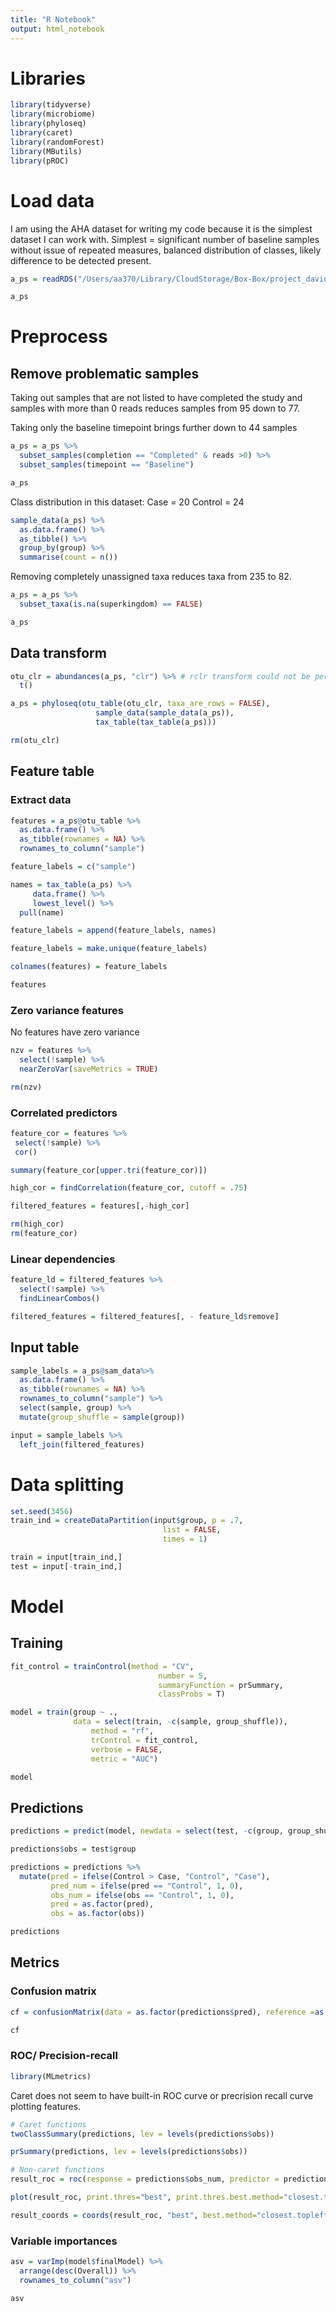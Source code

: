 ```yaml
---
title: "R Notebook"
output: html_notebook
---
```


# Libraries

```r
library(tidyverse)
library(microbiome)
library(phyloseq)
library(caret)
library(randomForest)
library(MButils)
library(pROC)
```

# Load data

I am using the AHA dataset for writing my code because it is the simplest dataset I can work with.
Simplest = significant number of baseline samples without issue of repeated measures, balanced distribution of classes, likely difference to be detected present.


```r
a_ps = readRDS("/Users/aa370/Library/CloudStorage/Box-Box/project_davidlab/LAD_LAB_Personnel/Ammara_A/Projects/AHA/220714_MN00462_0226_A000H3WKM5/20221110_results/ps_objects/AHA_trnl_with_metadata_20221205.rds")

a_ps
```

# Preprocess

## Remove problematic samples

Taking out samples that are not listed to have completed the study and samples with more than 0 reads reduces samples from 95 down to 77.

Taking only the baseline timepoint brings further down to 44 samples

```r
a_ps = a_ps %>%
  subset_samples(completion == "Completed" & reads >0) %>%
  subset_samples(timepoint == "Baseline")

a_ps
```

Class distribution in this dataset:
Case = 20
Control = 24

```r
sample_data(a_ps) %>%
  as.data.frame() %>%
  as_tibble() %>%
  group_by(group) %>%
  summarise(count = n())
```
Removing completely unassigned taxa reduces taxa from 235 to 82.

```r
a_ps = a_ps %>%
  subset_taxa(is.na(superkingdom) == FALSE)

a_ps
```

## Data transform

```r
otu_clr = abundances(a_ps, "clr") %>% # rclr transform could not be performed, get Nans
  t()

a_ps = phyloseq(otu_table(otu_clr, taxa_are_rows = FALSE),
                   sample_data(sample_data(a_ps)),
                   tax_table(tax_table(a_ps)))

rm(otu_clr)
```

## Feature table

### Extract data
```r
features = a_ps@otu_table %>%
  as.data.frame() %>%
  as_tibble(rownames = NA) %>%
  rownames_to_column("sample")

feature_labels = c("sample")

names = tax_table(a_ps) %>% 
     data.frame() %>% 
     lowest_level() %>%
  pull(name)

feature_labels = append(feature_labels, names)

feature_labels = make.unique(feature_labels)

colnames(features) = feature_labels

features
```
### Zero variance features

No features have zero variance
```r
nzv = features %>%
  select(!sample) %>%
  nearZeroVar(saveMetrics = TRUE)
```

```r
rm(nzv)
```

### Correlated predictors

```r
feature_cor = features %>%
 select(!sample) %>%
 cor() 

summary(feature_cor[upper.tri(feature_cor)])
```

```r
high_cor = findCorrelation(feature_cor, cutoff = .75)

filtered_features = features[,-high_cor]
```

```r
rm(high_cor)
rm(feature_cor)
```

### Linear dependencies

```r
feature_ld = filtered_features %>%
  select(!sample) %>%
  findLinearCombos()

filtered_features = filtered_features[, - feature_ld$remove]
```

## Input table
```r
sample_labels = a_ps@sam_data%>%
  as.data.frame() %>%
  as_tibble(rownames = NA) %>%
  rownames_to_column("sample") %>%
  select(sample, group) %>%
  mutate(group_shuffle = sample(group))

input = sample_labels %>%
  left_join(filtered_features)
```

# Data splitting

```r
set.seed(3456)
train_ind = createDataPartition(input$group, p = .7, 
                                  list = FALSE, 
                                  times = 1)

train = input[train_ind,]
test = input[-train_ind,]

```
# Model 

## Training

```r
fit_control = trainControl(method = "CV",
                                 number = 5,
                                 summaryFunction = prSummary,
                                 classProbs = T)

model = train(group ~ ., 
              data = select(train, -c(sample, group_shuffle)),
                  method = "rf",
                  trControl = fit_control,
                  verbose = FALSE, 
                  metric = "AUC")

model
```

## Predictions
```r
predictions = predict(model, newdata = select(test, -c(group, group_shuffle, sample)), type= "prob")

predictions$obs = test$group

predictions = predictions %>%
  mutate(pred = ifelse(Control > Case, "Control", "Case"),
         pred_num = ifelse(pred == "Control", 1, 0),
         obs_num = ifelse(obs == "Control", 1, 0),
         pred = as.factor(pred),
         obs = as.factor(obs))

predictions
```

## Metrics

### Confusion matrix

```r
cf = confusionMatrix(data = as.factor(predictions$pred), reference =as.factor(predictions$obs))

cf
```

### ROC/ Precision-recall

```r
library(MLmetrics)
```


Caret does not seem to have built-in ROC curve or precrision recall curve plotting features.

```r
# Caret functions
twoClassSummary(predictions, lev = levels(predictions$obs))

prSummary(predictions, lev = levels(predictions$obs))
```


```r
# Non-caret functions
result_roc = roc(response = predictions$obs_num, predictor = predictions$Control, auc=TRUE)

plot(result_roc, print.thres="best", print.thres.best.method="closest.topleft")

result_coords = coords(result_roc, "best", best.method="closest.topleft", ret=c("threshold", "accuracy"))
```

### Variable importances

```r
asv = varImp(model$finalModel) %>%
  arrange(desc(Overall)) %>%
  rownames_to_column("asv")

asv
```







